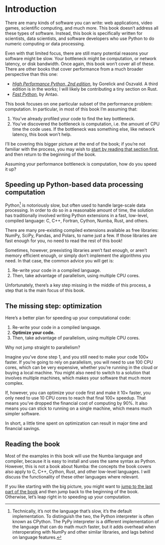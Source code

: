 # Introduction {.unnumbered}

There are many kinds of software you can write: web applications, video games, scientific computing, and much more.
This book doesn't address all these types of software.
Instead, this book is specifically written for scientists, data scientists, and software developers who use Python to do numeric computing or data processing.

Even with that limited focus, there are still many potential reasons your software might be slow.
Your bottleneck might be computation, or network latency, or disk bandwidth.
Once again, this book won't cover all of these.
There are other books that cover performance from a much broader perspective than this one:

* [_High Performance Python, 2nd edition_](https://www.oreilly.com/library/view/high-performance-python/9781492055013/), by Gorelick and Oszvald.
  A third edition is in the works; I will likely be contributing a tiny section on Rust.
* [_Fast Python_](https://www.manning.com/books/fast-python), by Antao.

This book focuses on one particular subset of the performance problem: computation.
In particular, in most of this book I'm assuming that:

1. You've already profiled your code to find the key bottleneck.
2. You've discovered the bottleneck is computation, i.e. the amount of CPU time the code uses.
   If the bottleneck was something else, like network latency, this book won't help.

I'll be covering this bigger picture at the end of the book; if you're not familiar with the process, you may wish to [start by reading that section first](part_9/01_when.qmd), and then return to the beginning of the book.

Assuming your performance bottleneck is computation, how do you speed it up?

## Speeding up Python-based data processing computation

Python[^cpython] is notoriously slow, but often used to handle large-scale data processing.
In order to do so in a reasonable amount of time, the solution has traditionally involved writing Python extensions in a fast, low-level, compiled language: C, C++, Fortran, Cython, Numba, Rust, and others.

There are many pre-existing compiled extensions available as free libraries: NumPy, SciPy, Pandas, and Polars, to name just a few.
If those libraries are fast enough for you, no need to read the rest of this book!

Sometimes, however, preexisting libraries aren't fast enough, or aren't memory efficient enough, or simply don't implement the algorithms you need.
In that case, the common advice you will get is:

1. Re-write your code in a compiled language.
2. Then, take advantage of parallelism, using multiple CPU cores.

Unfortunately, there's a key step missing in the middle of this process, a step that is the main focus of this book.

## The missing step: optimization

Here's a better plan for speeding up your computational code:

1. Re-write your code in a compiled language.
2. **Optimize your code.**
3. Then, take advantage of parallelism, using multiple CPU cores.

Why not jump straight to parallelism?

Imagine you've done step 1, and you still need to make your code 100× faster.
If you're going to rely on parallelism, you will need to use 100 CPU cores, which can be very expensive, whether you're running in the cloud or buying a local machine.
You might also need to switch to a solution that involves multiple machines, which makes your software that much more complex.

If, however, you can optimize your code first and make it 10× faster, you only need to use 10 CPU cores to reach that final 100× speedup.
That means you've dropped the financial cost of computing by 90%.
It also means you can stick to running on a single machine, which means much simpler software.

In short, a little time spent on optimization can result in major time and financial savings.

## Reading the book

Most of the examples in this book will use the Numba language and compiler, because it is easy to install and uses the same syntax as Python.
However, this is not a book about Numba: the concepts the book covers also apply to C, C++, Cython, Rust, and other low-level languages.
I will discuss the functionality of these other languages where relevant.

If you like starting with the big picture, you might want to [jump to the last part of the book](part_9/01_when.qmd) and then jump back to the beginning of the book.
Otherwise, let's leap right in to speeding up your computation.

[^cpython]: Technically, it's not the language that's slow, it's the default implementation. To distinguish the two, the Python interpreter is often known as CPython. The PyPy interpreter is a different implementation of the language that can do math much faster, but it adds overhead when interoperating with NumPy and other similar libraries, and lags behind on language features.
